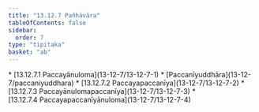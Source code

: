 ```yaml
---
title: "13.12.7 Pañhāvāra"
tableOfContents: false
sidebar:
  order: 7
type: "tipitaka"
basket: "ab"
---
```



<DynamicBreadcrumb />



<TableOfContents>
* [13.12.7.1 Paccayānuloma](13-12-7/13-12-7-1)
* [Paccanīyuddhāra](13-12-7/paccaniyuddhara)
* [13.12.7.2 Paccayapaccanīya](13-12-7/13-12-7-2)
* [13.12.7.3 Paccayānulomapaccanīya](13-12-7/13-12-7-3)
* [13.12.7.4 Paccayapaccanīyānuloma](13-12-7/13-12-7-4)
</TableOfContents>